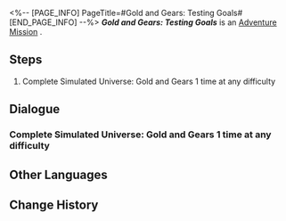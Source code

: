 <%-- [PAGE_INFO]
PageTitle=#Gold and Gears: Testing Goals#
[END_PAGE_INFO] --%>
{{Stub|Dialogue, characters, and location(s)}}
{{Mission Infobox
|id            = 8016106
|title         = 
|image         = Mission Gold and Gears: Testing Goals.png
|type          = Adventure
|event_name    = 
|chapter       = 
|requirements  = [[Adventure Mission]] ''[[Gold and Gears: IPC Secrets (I)]]'' completed
|summary       = <!--official mission summary from Fate's Atlas-->
|characters    = <!--characters that appear in this mission-->
|startLocation = <!--location as it intially appears on the mission screen-->
|world         = <!--i.e. Penacony-->
|area          = <!--i.e. A Child's Dream-->
|prev          = 
|next          = 
|exp           = 
|credits       = 5000
|stellarJade   = 
|other         = {{Card List||delim=;}}
}}
'''''Gold and Gears: Testing Goals''''' is an [[Adventure Mission]]<!--in [world]-->.

==Steps==
# Complete Simulated Universe: Gold and Gears 1 time at any difficulty

<!--
==Gameplay Notes==

--><!--
==Trial Character==

-->
==Dialogue==
{{Stub Dialogue}}
===Complete Simulated Universe: Gold and Gears 1 time at any difficulty===
{{Mission Description|type=adventure|location=<!--to be added-->|In this Simulated Universe update, Ruan Mei has nurtured a simulated Nous and set the time before the demise of #27 Emperor Rubert. However, something unusual has happened. IPC has reached out to Herta, showing their interest in the Simulated Universe project...}}
{{Dialogue Start}}
:{{tx}}
{{Dialogue End}}

==Other Languages==
{{Other Languages
|en   = Gold and Gears: Testing Goals
|zhs  = 黄金与机械：测试目标
|zht  = 黃金與機械：測試目標
|ja   = 黄金と機械：テスト目標
|ko   = 황금과 기계: 테스트 목표
|es   = Oro y maquinaria: objetivo de la prueba
|fr   = Or et machines : Objectifs de test
|ru   = Золото и шестерёнки: Цель бета-теста
|th   = ทองคำและจักรกล: เป้าหมายการทดสอบ
|vi   = Vàng Và Máy Móc: Mục Tiêu Thử Nghiệm
|de   = Gold und Getriebe: Testziele
|id   = Emas dan Mesin: Tujuan Tes
|pt   = Ouro e Engrenagens: Objetivos do Teste
}}

==Change History==
{{Change History|1.6}}
